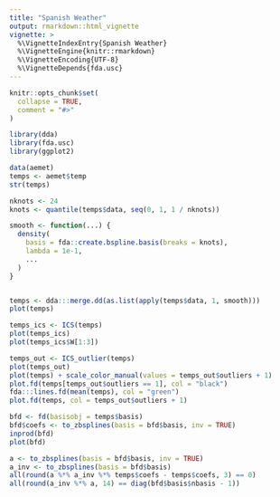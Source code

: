 ```yaml
---
title: "Spanish Weather"
output: rmarkdown::html_vignette
vignette: >
  %\VignetteIndexEntry{Spanish Weather}
  %\VignetteEngine{knitr::rmarkdown}
  %\VignetteEncoding{UTF-8}
  %\VignetteDepends{fda.usc}
---
```


```r
knitr::opts_chunk$set(
  collapse = TRUE,
  comment = "#>"
)
```

```r
library(dda)
library(fda.usc)
library(ggplot2)
```

```r
data(aemet)
temps <- aemet$temp
str(temps)

nknots <- 24
knots <- quantile(temps$data, seq(0, 1, 1 / nknots))

smooth <- function(...) {
  density(
    basis = fda::create.bspline.basis(breaks = knots),
    lambda = 1e-1,
    ...
  )
}


temps <- dda:::merge.dd(as.list(apply(temps$data, 1, smooth)))
plot(temps)
```

```r
temps_ics <- ICS(temps)
plot(temps_ics)
plot(temps_ics$W[1:3])
```

```r
temps_out <- ICS_outlier(temps)
plot(temps_out)
plot(temps) + scale_color_manual(values = temps_out$outliers + 1)
plot.fd(temps[temps_out$outliers == 1], col = "black")
fda:::lines.fd(mean(temps), col = "green")
plot.fd(temps, col = temps_out$outliers + 1)
```

```r
bfd <- fd(basisobj = temps$basis)
bfd$coefs <- to_zbsplines(basis = bfd$basis, inv = TRUE)
inprod(bfd)
plot(bfd)

a <- to_zbsplines(basis = bfd$basis, inv = TRUE)
a_inv <- to_zbsplines(basis = bfd$basis)
all(round(a %*% a_inv %*% temps$coefs - temps$coefs, 3) == 0)
all(round(a_inv %*% a, 14) == diag(bfd$basis$nbasis - 1))
```
